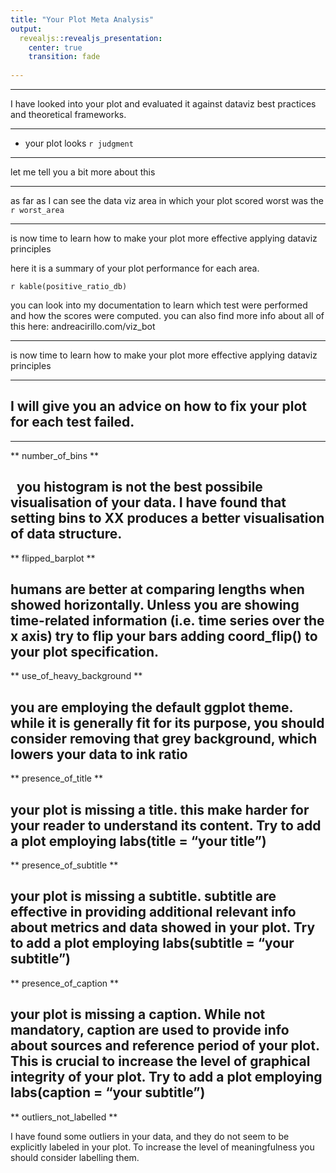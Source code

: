 ```yaml
---
title: "Your Plot Meta Analysis"
output:
  revealjs::revealjs_presentation:
    center: true
    transition: fade
    
---
```


---

I have looked into your plot and evaluated it against dataviz best practices and theoretical frameworks.

---

- your plot looks  `r judgment`
 
---

let me tell you a bit more about this

---

as far as I can see the data viz area in which your plot scored worst was the `r worst_area`

---

is now time to learn how to make your plot more effective applying dataviz principles

here it is a summary of your plot performance for each area. 

`r kable(positive_ratio_db)`

you can look into my documentation to learn which test were performed and how the scores were computed.
you can also find more info about all of this here: andreacirillo.com/viz_bot

---

 is now time to learn how to make your plot more effective applying dataviz principles

---

 I will give you an advice on how to fix your plot for each test failed.
---
---
 
  
** number_of_bins **
  
  you histogram is not the best possibile visualisation of your data. I have found that setting bins to XX produces a better visualisation of data structure.
---
 
  
** flipped_barplot **
  
 humans are better at comparing lengths when showed horizontally. Unless you are showing time-related information (i.e. time series over the x axis) try to flip your bars adding coord_flip() to your plot specification.
---
 
  
** use_of_heavy_background **
  
 you are employing the default ggplot theme. while it is generally fit for its purpose, you should consider removing that grey background, which lowers your data to ink ratio
---
 
  
** presence_of_title **
  
 your plot is missing a title. this make harder for your reader to understand its content. Try to add a plot employing labs(title = “your title”)
---
 
  
** presence_of_subtitle **
  
 your plot is missing a subtitle. subtitle are effective in providing additional relevant info about metrics and data showed in your plot. Try to add a plot employing labs(subtitle = “your subtitle”)
---
 
  
** presence_of_caption **
  
 your plot is missing a caption. While not mandatory, caption are used to provide info about sources and reference period of your plot. This is crucial to increase the level of graphical integrity of your plot. Try to add a plot employing labs(caption = “your subtitle”)
---
 
  
** outliers_not_labelled **
  
 I have found some outliers in your data, and they do not seem to be explicitly labeled in your plot. To increase the level of meaningfulness you should consider labelling them. 
